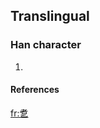 ==Translingual==
===Han character===
{{Han char|rad=乙|as=09|sn=10|four=|canj=十日弓 (JAN)}}
# {{defn|Han}}
====References====
{{Han ref|kx=0084.241|dj=0171.360|hdz=10056.071|uh=4E7D|ud=20093}}



[[fr:乽]]